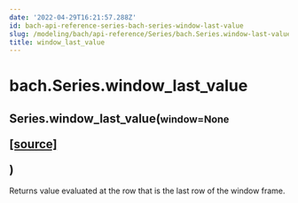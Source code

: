 ```yaml
---
date: '2022-04-29T16:21:57.288Z'
id: bach-api-reference-series-bach-series-window-last-value
slug: /modeling/bach/api-reference/Series/bach.Series.window-last-value/
title: window_last_value
---
```


# bach.Series.window_last_value

<div class="method">
<h2 class="signature-class"><span class="additional-name">Series.</span><span class="name">window_last_value(</span><small class="parameter-list"><span class="parameter" id="window">window=None</span></small>
<span class="view-code-link">

[[source]](https://github.com/objectiv/objectiv-analytics/blob/main/bach/bach/series/series.py)

</span>
)</h2>


<div class="content">

Returns value evaluated at the row that is the last row of the window frame.


</div>

</div>
